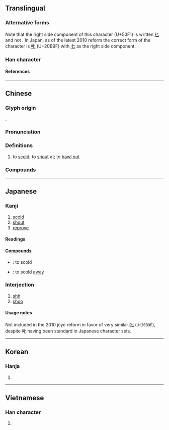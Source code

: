 {{also|𠮟|uni=auto}}
{{character info/new}}
{{character info|0x2F83A}}
==Translingual==
{{stroke order|strokes=5}}

===Alternative forms===
Note that the right side component of this character (U+53F1) is written [[𠤎]] and not {{l|mul|匕}}. In Japan, as of the latest 2010 reform the correct form of the character is [[𠮟]] (U+20B9F) with [[七]] as the right side component.

===Han character===
{{Han char|rn=30|rad=口|as=02|sn=5|four=64010|canj=RP|ids=⿰口𠤎}}

====References====
{{Han ref|kx=0173.020|dkj=03248|dj=0384.020|hdz=10572.060|uh=53F1}}

----

==Chinese==
{{zh-forms|alt=咜}}

===Glyph origin===
{{Han etym}}
{{Han compound|口|七|c1=s|c2=p|t1=mouth|ls=psc}}.

===Pronunciation===
{{zh-pron
|m=chì
|c=cik1
|w=4tsheq
|mc=y
|oc=y
|cat=v
}}

===Definitions===
{{zh-hanzi}}

# to [[scold]]; to [[shout]] at; to [[bawl out]]

===Compounds===
{{zh-der|叱叱|叱名|叱吒|叱吒風雲|叱呵|叱喝|叱嗟|叱嗟風雲|叱石成羊|叱罵|叱責|叱退|叱馭|呵叱|呼叱|喑嗚叱吒|喑惡叱吒|大叱|怒叱|風雲叱吒}}

----

==Japanese==

===Kanji===
{{ja-kanji|grade=9|rs=口02}}

# [[scold]]
# [[shout]]
# [[reprove]]

====Readings====
{{ja-readings
|goon=しち
|kanon=しつ
|kun=[[しか]]-る
}}

====Compounds====
* {{ja-r|叱る|しかる}}: to scold
* {{ja-r|叱り飛ばす|しかりとばす}}: to scold [[away]]

===Interjection===
{{ja-pos|interjection|しっ}}

# [[shh]]
# [[shoo]]

====Usage notes====
Not included in the 2010 jōyō reform in favor of very similar [[𠮟]] (<code>U+20B9F</code>), despite 叱 having been standard in Japanese character sets.

----

==Korean==

===Hanja===
{{ko-hanja|질}}

# {{rfdef|ko|sort=口02}}

----

==Vietnamese==

===Han character===
{{vi-readings|reading=[[sất]], [[sứt]], [[sớt]]|rs=口02}}

# {{rfdef|vi|sort=口02}}